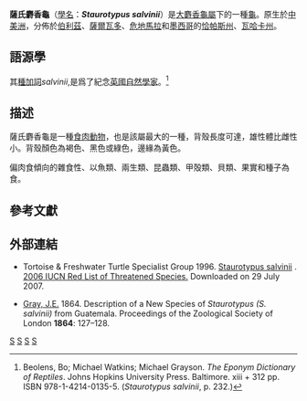 {{Speciesbox
| taxon = Staurotypus salvinii
| image =Staurotypus_salvinii.jpg
| status = LR/nt | status_system = IUCN2.3
| binomial_authority = [[John_Edward_Gray|Gray]], 1864
| synonyms =
* ''Staurotypus (Stauremys) salvinii'' <small>Gray, 1864</small>
* ''Stauremys salvinii'' <small>— Gray, 1870</small>
* ''Staurotypus marmoratus'' <br><small>Fischer, 1872</small>
* ''Claudius severus'' <small>[[Edward_Drinker_Cope|Cope]], 1872</small>
* ''Staurotypus (Claudius) severus'' <br><small>— [[Marie_Firmin_Bocourt|Bocourt]], 1876</small>
* ''Staurotypus salvini'' <small>[[Albert_Günther|Günther]], 1885</small> ''([[ex_errore|ex errore]])''
* ''Staurotypus biporcatus'' <small>[[Hans_Friedrich_Gadow|Gadow]], 1905</small> ''([[nomen_nudum|nomen nudum]])''
* ''Staurotypus salvanii'' <small>Beltrán, 1953</small> ''(ex errore)''

| synonyms_ref=<ref name="Fritz 2007">{{Cite journal | journal = Vertebrate Zoology | title = Checklist of Chelonians of the World | year = 2007 | author = Fritz, Uwe | coauthors = Peter Havaš | volume = 57 | issue = 2 | pages = 260–261 | id = ISSN 18640-5755 | url = http://www.cnah.org/pdf_files/851.pdf | archiveurl = https://www.webcitation.org/5v20ztMND?url=http://www.cnah.org/pdf_files/851.pdf | archivedate = 2010-12-17 | accessdate = 29 May 2012 | deadurl = yes }}</ref>
}}
'''薩氏麝香龜'''（[[學名|學名]]：'''''Staurotypus salvinii'''''）是[[大麝香龜屬|大麝香龜屬]]下的一種[[龜|龜]]。原生於[[中美洲|中美洲]]，分佈於[[伯利茲|伯利茲]]、[[薩爾瓦多|薩爾瓦多]]、[[危地馬拉|危地馬拉]]和[[墨西哥|墨西哥]]的[[恰帕斯州|恰帕斯州]]、[[瓦哈卡州|瓦哈卡州]]。

== 語源學 ==

其[[種加詞|種加詞]]''salvinii'',是爲了紀念[[英國|英國]][[自然學家|自然學家]]{{link-en|奧斯伯特·薩爾文|Osbert Salvin}}。<ref>Beolens, Bo; Michael Watkins; Michael Grayson. ''The Eponym Dictionary of Reptiles''. Johns Hopkins University Press. Baltimore. xiii + 312 pp. ISBN 978-1-4214-0135-5. (''Staurotypus salvinii'', p. 232.)</ref>

== 描述 ==

薩氏麝香龜是一種[[食肉動物|食肉動物]]，也是該屬最大的一種，背殼長度可達{{convert|36|cm|in}}，雄性體比雌性小。背殼顏色為褐色、黑色或綠色，邊緣為黃色。

偏肉食傾向的雜食性、以魚類、兩生類、昆蟲類、甲殻類、貝類、果實和種子為食。

== 參考文獻 ==
{{Reflist}}

== 外部連結 ==

* Tortoise & Freshwater Turtle Specialist Group 1996.  [http://www.iucnredlist.org/search/details.php/20715/all Staurotypus salvinii] {{Wayback|url=http://www.iucnredlist.org/search/details.php/20715/all |date=20140627094911 }}.   [http://www.iucnredlist.org 2006 IUCN Red List of Threatened Species.] {{WebCite|url=https://www.webcitation.org/6137CKTqL?url=http://www.iucnredlist.org/ |date=20110819073403 |dateformat=iso }}  Downloaded on 29 July 2007.

* [[John_Edward_Gray|Gray, J.E.]] 1864. Description of a New Species of ''Staurotypus (S. salvinii)'' from Guatemala. Proceedings of the Zoological Society of London '''1864''': 127–128.

{{Taxonbar}}
[[Category:大麝香龜屬|S]]
[[Category:薩爾瓦多動物|S]]
[[Category:危地马拉动物|S]]
[[Category:墨西哥爬行動物|S]]